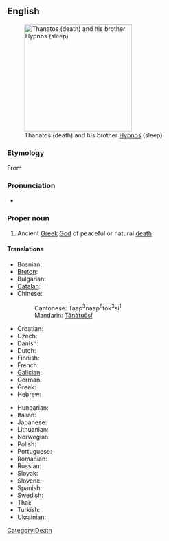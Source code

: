 ==English==
{{wikipedia}}
[[Image:Waterhouse-sleep and his half-brother death-1874.jpg|thumb|250px|right|Thanatos (death) and his brother [[Hypnos]] (sleep)]]

===Etymology===
From {{etyl|grc}} {{term|Θάνατος|lang=grc|tr=Thánatos|sc=polytonic}}

===Pronunciation===
* {{IPA|/ˈθænəˌtos/}}

===Proper noun===
{{en-proper noun}}

# {{Greek mythology}} Ancient [[Greek]] [[God]] of peaceful or natural [[death]].

====Translations====
{{trans-top|Thanatos, the god of death}}
* Bosnian: {{t|bs|Tanatos|m}}
* [[Breton]]: {{t|br|Thanatos|m}}
* Bulgarian: {{t|bg|Танатос|m|sc=Cyrl|tr=Tanatos}}
* [[Catalan]]: {{t|ca|Tànatos|m}}
* Chinese: {{t|zh|塔納托斯}}
*: Cantonese: Taap<sup>3</sup>naap<sup>6</sup>tok<sup>3</sup>si<sup>1</sup>
*: Mandarin: [[Tǎnàtuōsī]]
* Croatian: {{t|hr|Tanatos|m}}
* Czech: {{t|cs|Thanatos|m}}
* Danish: {{t|da|Thanatos}}
* Dutch: {{t|nl|Thanatos}}
* Finnish: {{t|fi|Thanatos}}
* French: {{t|fr|Thanatos|m}}
* [[Galician]]: {{t|gl|Tánatos|m}}
* German: {{t|de|Thanatos|m}}
* Greek: {{t|el|Θάνατος|m|sc=Grek|tr=Thánatos}}
* Hebrew: {{t|he|תנטוס|sc=Hebr}}
{{trans-mid}}
* Hungarian: {{t|hu|Thanatosz}}
* Italian: {{t|it|Tanato|m}}
* Japanese: {{t|ja|タナトス|sc=Jpan|tr=Tanatosu}}
* Lithuanian: {{t|lt|Tanatas|m}}
* Norwegian: {{t|no|Thanatos}}
* Polish: {{t|pl|Tanatos|m}}
* Portuguese: {{t|pt|Tânatos|m}}
* Romanian: {{t|ro|Thanatos|m}}
* Russian: {{t|ru|Танатос|m|sc=Cyrl|tr=Tanatos}}
* Slovak: {{t|sk|Tanatos|m}}
* Slovene: {{t|sl|Tanatos|m}}
* Spanish: {{t|es|Tánatos|m}}
* Swedish: {{t|sv|Thanatos}}
* Thai: {{t|th|ทานาทอส|sc=Thai}}
* Turkish: {{t|tr|Thanatos}}
* Ukrainian: {{t|uk|Танатос|m|sc=Cyrl|tr=Tanatos}}
{{trans-bottom}}

[[Category:Death]]